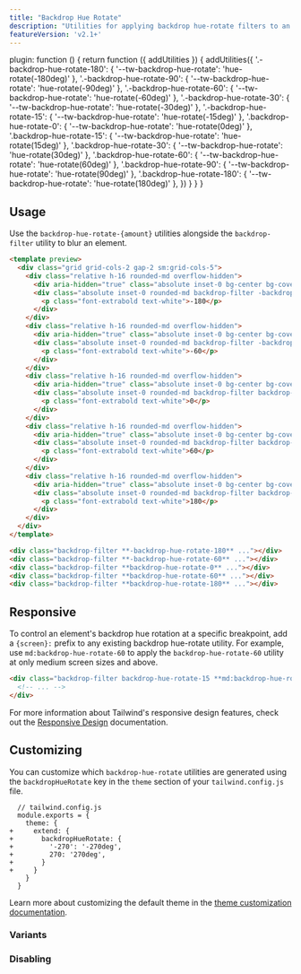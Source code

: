 ```yaml
---
title: "Backdrop Hue Rotate"
description: "Utilities for applying backdrop hue-rotate filters to an element."
featureVersion: 'v2.1+'
---
```



  plugin: function () {
    return function ({ addUtilities }) {
      addUtilities({
      '.-backdrop-hue-rotate-180': { '--tw-backdrop-hue-rotate':  'hue-rotate(-180deg)' },
      '.-backdrop-hue-rotate-90': { '--tw-backdrop-hue-rotate':  'hue-rotate(-90deg)' },
      '.-backdrop-hue-rotate-60': { '--tw-backdrop-hue-rotate':  'hue-rotate(-60deg)' },
      '.-backdrop-hue-rotate-30': { '--tw-backdrop-hue-rotate':  'hue-rotate(-30deg)' },
      '.-backdrop-hue-rotate-15': { '--tw-backdrop-hue-rotate':  'hue-rotate(-15deg)' },
      '.backdrop-hue-rotate-0': { '--tw-backdrop-hue-rotate': 'hue-rotate(0deg)' },
      '.backdrop-hue-rotate-15': { '--tw-backdrop-hue-rotate': 'hue-rotate(15deg)' },
      '.backdrop-hue-rotate-30': { '--tw-backdrop-hue-rotate': 'hue-rotate(30deg)' },
      '.backdrop-hue-rotate-60': { '--tw-backdrop-hue-rotate': 'hue-rotate(60deg)' },
      '.backdrop-hue-rotate-90': { '--tw-backdrop-hue-rotate': 'hue-rotate(90deg)' },
      '.backdrop-hue-rotate-180': { '--tw-backdrop-hue-rotate': 'hue-rotate(180deg)' },
      })
    }
  }
}

## Usage

Use the `backdrop-hue-rotate-{amount}` utilities alongside the `backdrop-filter` utility to blur an element.

```html indigo
<template preview>
  <div class="grid grid-cols-2 gap-2 sm:grid-cols-5">
    <div class="relative h-16 rounded-md overflow-hidden">
      <div aria-hidden="true" class="absolute inset-0 bg-center bg-cover" style="background-image:url('https://images.unsplash.com/photo-1608501821300-4f99e58bba77?ixid=MnwxMjA3fDB8MHxwaG90by1wYWdlfHx8fGVufDB8fHx8&ixlib=rb-1.2.1&auto=format&fit=crop&w=256&q=80&duotone=3730A3,4338CA&duotone-alpha=50');"></div>
      <div class="absolute inset-0 rounded-md backdrop-filter -backdrop-hue-rotate-180 flex items-center justify-center overflow-hidden">
        <p class="font-extrabold text-white">-180</p>
      </div>
    </div>
    <div class="relative h-16 rounded-md overflow-hidden">
      <div aria-hidden="true" class="absolute inset-0 bg-center bg-cover" style="background-image:url('https://images.unsplash.com/photo-1608501821300-4f99e58bba77?ixid=MnwxMjA3fDB8MHxwaG90by1wYWdlfHx8fGVufDB8fHx8&ixlib=rb-1.2.1&auto=format&fit=crop&w=256&q=80&duotone=3730A3,4338CA&duotone-alpha=50');"></div>
      <div class="absolute inset-0 rounded-md backdrop-filter -backdrop-hue-rotate-60 flex items-center justify-center overflow-hidden">
        <p class="font-extrabold text-white">-60</p>
      </div>
    </div>
    <div class="relative h-16 rounded-md overflow-hidden">
      <div aria-hidden="true" class="absolute inset-0 bg-center bg-cover" style="background-image:url('https://images.unsplash.com/photo-1608501821300-4f99e58bba77?ixid=MnwxMjA3fDB8MHxwaG90by1wYWdlfHx8fGVufDB8fHx8&ixlib=rb-1.2.1&auto=format&fit=crop&w=256&q=80&duotone=3730A3,4338CA&duotone-alpha=50');"></div>
      <div class="absolute inset-0 rounded-md backdrop-filter backdrop-hue-rotate-0 flex items-center justify-center overflow-hidden">
        <p class="font-extrabold text-white">0</p>
      </div>
    </div>
    <div class="relative h-16 rounded-md overflow-hidden">
      <div aria-hidden="true" class="absolute inset-0 bg-center bg-cover" style="background-image:url('https://images.unsplash.com/photo-1608501821300-4f99e58bba77?ixid=MnwxMjA3fDB8MHxwaG90by1wYWdlfHx8fGVufDB8fHx8&ixlib=rb-1.2.1&auto=format&fit=crop&w=256&q=80&duotone=3730A3,4338CA&duotone-alpha=50');"></div>
      <div class="absolute inset-0 rounded-md backdrop-filter backdrop-hue-rotate-60 flex items-center justify-center overflow-hidden">
        <p class="font-extrabold text-white">60</p>
      </div>
    </div>
    <div class="relative h-16 rounded-md overflow-hidden">
      <div aria-hidden="true" class="absolute inset-0 bg-center bg-cover" style="background-image:url('https://images.unsplash.com/photo-1608501821300-4f99e58bba77?ixid=MnwxMjA3fDB8MHxwaG90by1wYWdlfHx8fGVufDB8fHx8&ixlib=rb-1.2.1&auto=format&fit=crop&w=256&q=80&duotone=3730A3,4338CA&duotone-alpha=50');"></div>
      <div class="absolute inset-0 rounded-md backdrop-filter backdrop-hue-rotate-180 flex items-center justify-center overflow-hidden">
        <p class="font-extrabold text-white">180</p>
      </div>
    </div>
  </div>
</template>

<div class="backdrop-filter **-backdrop-hue-rotate-180** ..."></div>
<div class="backdrop-filter **-backdrop-hue-rotate-60** ..."></div>
<div class="backdrop-filter **backdrop-hue-rotate-0** ..."></div>
<div class="backdrop-filter **backdrop-hue-rotate-60** ..."></div>
<div class="backdrop-filter **backdrop-hue-rotate-180** ..."></div>
```

## Responsive

To control an element's backdrop hue rotation at a specific breakpoint, add a `{screen}:` prefix to any existing backdrop hue-rotate utility. For example, use `md:backdrop-hue-rotate-60` to apply the `backdrop-hue-rotate-60` utility at only medium screen sizes and above.

```html
<div class="backdrop-filter backdrop-hue-rotate-15 **md:backdrop-hue-rotate-60** ...">
  <!-- ... -->
</div>
```

For more information about Tailwind's responsive design features, check out the [Responsive Design](/docs/responsive-design) documentation.

## Customizing

You can customize which `backdrop-hue-rotate` utilities are generated using the `backdropHueRotate` key in the `theme` section of your `tailwind.config.js` file.

```diff-js
  // tailwind.config.js
  module.exports = {
    theme: {
+     extend: {
+       backdropHueRotate: {
+         '-270': '-270deg',
+         270: '270deg',
+       }
+     }
    }
  }
```

Learn more about customizing the default theme in the [theme customization documentation](/docs/theme#customizing-the-default-theme).

### Variants

<Variants plugin="backdropHueRotate" name="backdrop hue-rotate" />

### Disabling

<Disabling plugin="backdropHueRotate" name="backdrop hue-rotate" />

